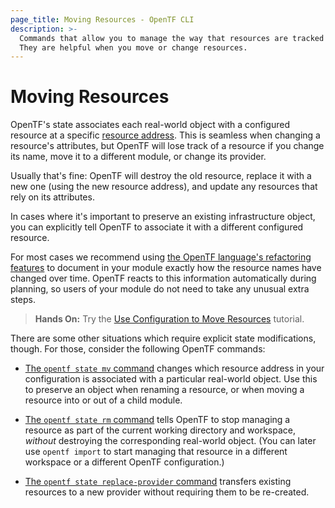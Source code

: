 ```yaml
---
page_title: Moving Resources - OpenTF CLI
description: >-
  Commands that allow you to manage the way that resources are tracked in state.
  They are helpful when you move or change resources.
---
```


# Moving Resources

OpenTF's state associates each real-world object with a configured resource
at a specific [resource address](/opentf/cli/state/resource-addressing). This
is seamless when changing a resource's attributes, but OpenTF will lose track
of a resource if you change its name, move it to a different module, or change
its provider.

Usually that's fine: OpenTF will destroy the old resource, replace it with a
new one (using the new resource address), and update any resources that rely on
its attributes.

In cases where it's important to preserve an existing infrastructure object, you
can explicitly tell OpenTF to associate it with a different configured
resource.

For most cases we recommend using
[the OpenTF language's refactoring features](/opentf/language/modules/develop/refactoring)
to document in your module exactly how the resource names have changed over
time. OpenTF reacts to this information automatically during planning, so users of your module do not need to take any unusual extra steps.

> **Hands On:** Try the [Use Configuration to Move Resources](/opentf/tutorials/configuration-language/move-config) tutorial.

There are some other situations which require explicit state modifications,
though. For those, consider the following OpenTF commands:

- [The `opentf state mv` command](/opentf/cli/commands/state/mv) changes
  which resource address in your configuration is associated with a particular
  real-world object. Use this to preserve an object when renaming a resource, or
  when moving a resource into or out of a child module.

- [The `opentf state rm` command](/opentf/cli/commands/state/rm) tells
  OpenTF to stop managing a resource as part of the current working directory
  and workspace, _without_ destroying the corresponding real-world object. (You
  can later use `opentf import` to start managing that resource in a
  different workspace or a different OpenTF configuration.)

- [The `opentf state replace-provider` command](/opentf/cli/commands/state/replace-provider)
  transfers existing resources to a new provider without requiring them to be
  re-created.
